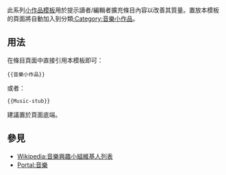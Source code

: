 <noinclude>{{template doc page viewed directly}}</noinclude>

此系列[[:Category:小作品模板|小作品模板]]用於提示讀者/編輯者擴充條目內容以改善其質量。置放本模板的頁面將自動加入到分類[[:Category:音樂小作品]]。
== 用法 ==
在條目頁面中直接引用本模板即可：
<pre>{{音樂小作品}}
</pre>
或者：
<pre>{{Music-stub}}
</pre>
建議置於頁面底端。
== 參見 ==
* [[Wikipedia:音樂興趣小組維基人列表]]
* [[Portal:音樂]]